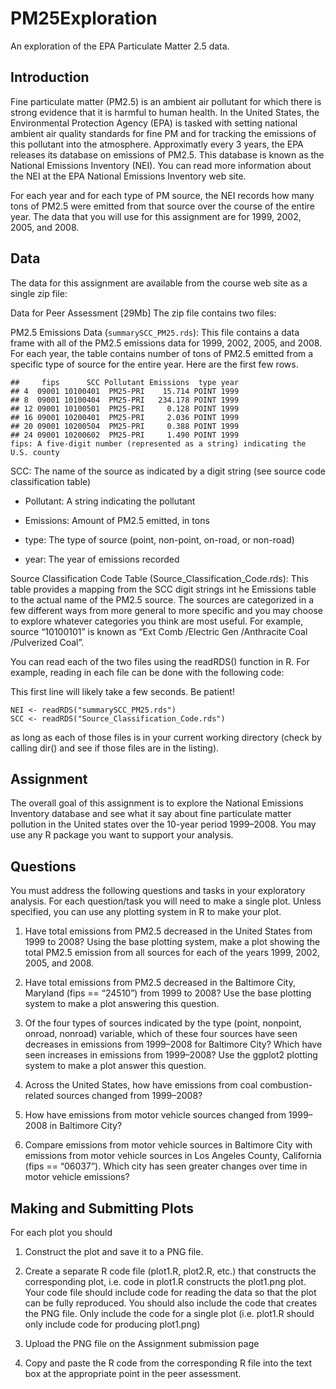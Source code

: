 PM25Exploration
===============

An exploration of the EPA Particulate Matter 2.5 data.

Introduction
------------

Fine particulate matter (PM2.5) is an ambient air pollutant for which there is strong evidence that it is harmful to human health. In the United States, the Environmental Protection Agency (EPA) is tasked with setting national ambient air quality standards for fine PM and for tracking the emissions of this pollutant into the atmosphere. Approximatly every 3 years, the EPA releases its database on emissions of PM2.5. This database is known as the National Emissions Inventory (NEI). You can read more information about the NEI at the EPA National Emissions Inventory web site.

For each year and for each type of PM source, the NEI records how many tons of PM2.5 were emitted from that source over the course of the entire year. The data that you will use for this assignment are for 1999, 2002, 2005, and 2008.

Data
-----

The data for this assignment are available from the course web site as a single zip file:

Data for Peer Assessment [29Mb]
The zip file contains two files:

PM2.5 Emissions Data (`summarySCC_PM25.rds`): This file contains a data frame with all of the PM2.5 emissions data for 1999, 2002, 2005, and 2008. For each year, the table contains number of tons of PM2.5 emitted from a specific type of source for the entire year. Here are the first few rows.

    ##     fips      SCC Pollutant Emissions  type year
    ## 4  09001 10100401  PM25-PRI    15.714 POINT 1999
    ## 8  09001 10100404  PM25-PRI   234.178 POINT 1999
    ## 12 09001 10100501  PM25-PRI     0.128 POINT 1999
    ## 16 09001 10200401  PM25-PRI     2.036 POINT 1999
    ## 20 09001 10200504  PM25-PRI     0.388 POINT 1999
    ## 24 09001 10200602  PM25-PRI     1.490 POINT 1999
    fips: A five-digit number (represented as a string) indicating the U.S. county

SCC: The name of the source as indicated by a digit string (see source code classification table)

* Pollutant: A string indicating the pollutant

* Emissions: Amount of PM2.5 emitted, in tons

* type: The type of source (point, non-point, on-road, or non-road)

* year: The year of emissions recorded

Source Classification Code Table (Source_Classification_Code.rds): This table provides a mapping from the SCC digit strings int he Emissions table to the actual name of the PM2.5 source. The sources are categorized in a few different ways from more general to more specific and you may choose to explore whatever categories you think are most useful. For example, source “10100101” is known as “Ext Comb /Electric Gen /Anthracite Coal /Pulverized Coal”.

You can read each of the two files using the readRDS() function in R. For example, reading in each file can be done with the following code:

This first line will likely take a few seconds. Be patient!

    NEI <- readRDS("summarySCC_PM25.rds")
    SCC <- readRDS("Source_Classification_Code.rds")

as long as each of those files is in your current working directory (check by calling dir() and see if those files are in the listing).

Assignment
----------

The overall goal of this assignment is to explore the National Emissions Inventory database and see what it say about fine particulate matter pollution in the United states over the 10-year period 1999–2008. You may use any R package you want to support your analysis.

Questions
---------

You must address the following questions and tasks in your exploratory analysis. For each question/task you will need to make a single plot. Unless specified, you can use any plotting system in R to make your plot.

1. Have total emissions from PM2.5 decreased in the United States from 1999 to 2008? Using the base plotting system, make a plot showing the total PM2.5 emission from all sources for each of the years 1999, 2002, 2005, and 2008.

2. Have total emissions from PM2.5 decreased in the Baltimore City, Maryland (fips == "24510") from 1999 to 2008? Use the base plotting system to make a plot answering this question.

3. Of the four types of sources indicated by the type (point, nonpoint, onroad, nonroad) variable, which of these four sources have seen decreases in emissions from 1999–2008 for Baltimore City? Which have seen increases in emissions from 1999–2008? Use the ggplot2 plotting system to make a plot answer this question.

4. Across the United States, how have emissions from coal combustion-related sources changed from 1999–2008?

5. How have emissions from motor vehicle sources changed from 1999–2008 in Baltimore City?

6. Compare emissions from motor vehicle sources in Baltimore City with emissions from motor vehicle sources in Los Angeles County, California (fips == "06037"). Which city has seen greater changes over time in motor vehicle emissions?

Making and Submitting Plots
---------------------------

For each plot you should

1. Construct the plot and save it to a PNG file.

2. Create a separate R code file (plot1.R, plot2.R, etc.) that constructs the corresponding plot, i.e. code in plot1.R constructs the plot1.png plot. Your code file should include code for reading the data so that the plot can be fully reproduced. You should also include the code that creates the PNG file. Only include the code for a single plot (i.e. plot1.R should only include code for producing plot1.png)

3. Upload the PNG file on the Assignment submission page

4. Copy and paste the R code from the corresponding R file into the text box at the appropriate point in the peer assessment.